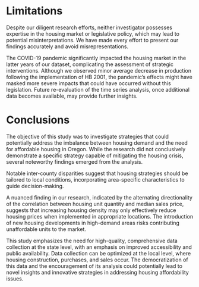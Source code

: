 # Limitations

Despite our diligent research efforts, neither investigator possesses expertise in the housing market or legislative policy, which may lead to potential misinterpretations. We have made every effort to present our findings accurately and avoid misrepresentations.

The COVID-19 pandemic significantly impacted the housing market in the latter years of our dataset, complicating the assessment of strategic interventions. Although we observed minor average decrease in production following the implementation of HB 2001, the pandemic's effects might have masked more severe impacts that could have occurred without this legislation. Future re-evaluation of the time series analysis, once additional data becomes available, may provide further insights.

# Conclusions

The objective of this study was to investigate strategies that could potentially address the imbalance between housing demand and the need for affordable housing in Oregon. While the research did not conclusively demonstrate a specific strategy capable of mitigating the housing crisis, several noteworthy findings emerged from the analysis.

Notable inter-county disparities suggest that housing strategies should be tailored to local conditions, incorporating area-specific characteristics to guide decision-making.

A nuanced finding in our research, indicated by the alternating directionality of the correlation between housing unit quantity and median sales price, suggests that increasing housing density may only effectively reduce housing prices when implemented in appropriate locations. The introduction of new housing developments in high-demand areas risks contributing unaffordable units to the market.

This study emphasizes the need for high-quality, comprehensive data collection at the state level, with an emphasis on improved accessibility and public availability. Data collection can be optimized at the local level, where housing construction, purchases, and sales occur. The democratization of this data and the encouragement of its analysis could potentially lead to novel insights and innovative strategies in addressing housing affordability issues.